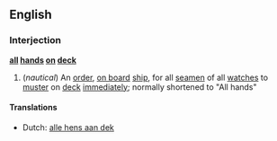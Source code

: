 ==English==
===Interjection===
'''[[all]] [[hand]]s [[on]] [[deck]]'''
#(''nautical'') An [[order]], [[on board]] [[ship]], for all [[seamen]] of all [[watch]]es to [[muster]] on [[deck]] [[immediately]]; normally shortened to "All hands"

====Translations====
*Dutch: [[alle hens aan dek]]